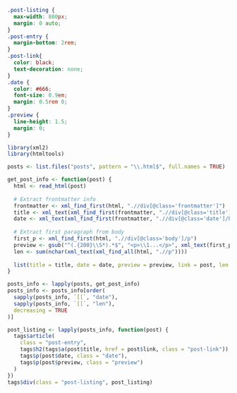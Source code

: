 ```css
.post-listing {
  max-width: 800px;
  margin: 0 auto;
}
.post-entry {
  margin-bottom: 2rem;
}
.post-link{
  color: black;
  text-decoration: none;
}
.date {
  color: #666;
  font-size: 0.9em;
  margin: 0.5rem 0;
}
.preview {
  line-height: 1.5;
  margin: 0;
}
```

```r
library(xml2)
library(htmltools)

posts <- list.files("posts", pattern = "\\.html$", full.names = TRUE)

get_post_info <- function(post) {
  html <- read_html(post)
  
  # Extract frontmatter info
  frontmatter <- xml_find_first(html, ".//div[@class='frontmatter']")
  title <- xml_text(xml_find_first(frontmatter, ".//div[@class='title']/h1"))
  date <- xml_text(xml_find_first(frontmatter, ".//div[@class='date']/h3"))
  
  # Extract first paragraph from body
  first_p <- xml_find_first(html, ".//div[@class='body']/p")
  preview <- gsub("^(.{200}\\S*).*$", "<p>\\1...</p>", xml_text(first_p))
  len <- sum(nchar(xml_text(xml_find_all(html, ".//p"))))
  
  list(title = title, date = date, preview = preview, link = post, len = len)
}

posts_info <- lapply(posts, get_post_info)
posts_info <- posts_info[order(
  sapply(posts_info, `[[`, "date"),
  sapply(posts_info, `[[`, "len"),
  decreasing = TRUE
)]

post_listing <- lapply(posts_info, function(post) {
  tags$article(
    class = "post-entry",
    tags$h2(tags$a(post$title, href = post$link, class = "post-link")),
    tags$p(post$date, class = "date"),
    tags$p(post$preview, class = "preview")
  )
})
tags$div(class = "post-listing", post_listing)
```
